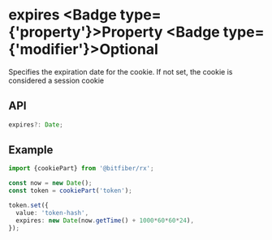 
# expires <Badge type={'property'}>Property</Badge> <Badge type={'modifier'}>Optional</Badge>

Specifies the expiration date for the cookie. If not set, the cookie is considered a session cookie

## API

```ts copy
expires?: Date;
```

## Example

```ts copy
import {cookiePart} from '@bitfiber/rx';

const now = new Date();
const token = cookiePart('token');

token.set({
  value: 'token-hash',
  expires: new Date(now.getTime() + 1000*60*60*24),
});
```
